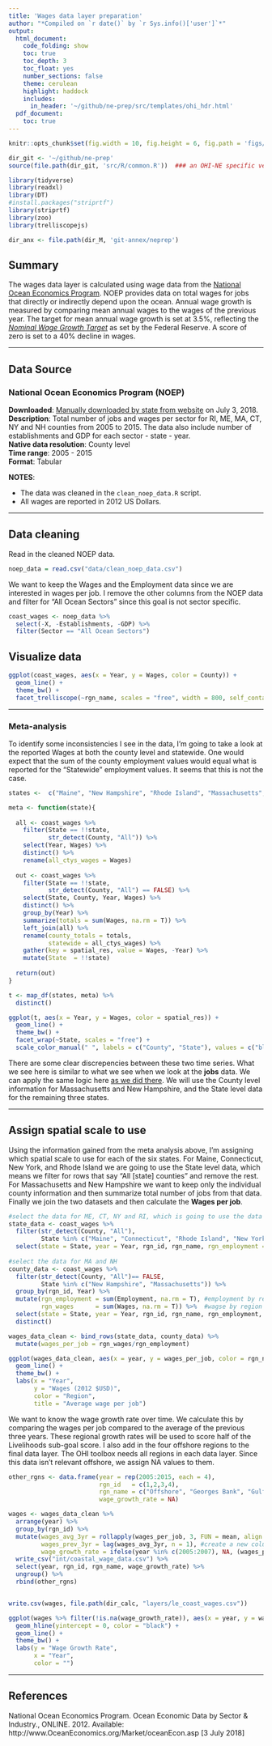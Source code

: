 ```yaml
---
title: 'Wages data layer preparation'
author: "*Compiled on `r date()` by `r Sys.info()['user']`*"
output: 
  html_document:
    code_folding: show
    toc: true
    toc_depth: 3
    toc_float: yes
    number_sections: false
    theme: cerulean
    highlight: haddock
    includes: 
      in_header: '~/github/ne-prep/src/templates/ohi_hdr.html'
  pdf_document:
    toc: true
---
```



``` r
knitr::opts_chunk$set(fig.width = 10, fig.height = 6, fig.path = 'figs/', message = FALSE, warning = FALSE)

dir_git <- '~/github/ne-prep'
source(file.path(dir_git, 'src/R/common.R'))  ### an OHI-NE specific version of common.R

library(tidyverse)
library(readxl)
library(DT)
#install.packages("striprtf")
library(striprtf)
library(zoo)
library(trelliscopejs)

dir_anx <- file.path(dir_M, 'git-annex/neprep')
```

## Summary

The wages data layer is calculated using wage data from the [National Ocean Economics Program](http://www.oceaneconomics.org/). NOEP provides data on total wages for jobs that directly or indirectly depend upon the ocean. Annual wage growth is measured by comparing mean annual wages to the  wages of the previous year. The target for mean annual wage growth is set at 3.5%, reflecting the [*Nominal Wage Growth Target*](http://www.epi.org/nominal-wage-tracker/) as set by the Federal Reserve. A score of zero is set to a 40% decline in wages.

***

## Data Source

### National Ocean Economics Program (NOEP)

**Downloaded**: [Manually downloaded by state from website](http://www.oceaneconomics.org/Market/ocean/oceanEcon.asp) on July 3, 2018.    
**Description**:  Total number of jobs and wages per sector for RI, ME, MA, CT, NY and NH counties from 2005 to 2015. The data also include number of establishments and GDP for each sector - state - year.  
**Native data resolution**: County level     
**Time range**: 2005 - 2015  
**Format**:  Tabular  

**NOTES**:

- The data was cleaned in the `clean_noep_data.R` script.  
- All wages are reported in 2012 US Dollars.

***

## Data cleaning

Read in the cleaned NOEP data.

```r
noep_data = read.csv("data/clean_noep_data.csv") 
```

We want to keep the Wages and the Employment data since we are interested in wages per job. I remove the other columns from the NOEP data and filter for "All Ocean Sectors" since this goal is not sector specific.

```r
coast_wages <- noep_data %>%
  select(-X, -Establishments, -GDP) %>%
  filter(Sector == "All Ocean Sectors")
```

## Visualize data

```r
ggplot(coast_wages, aes(x = Year, y = Wages, color = County)) +
  geom_line() +
  theme_bw() +
  facet_trelliscope(~rgn_name, scales = "free", width = 800, self_contained = T)
```

---

### Meta-analysis

To identify some inconsistencies I see in the data, I'm going to take a look at the reported Wages at both the county level and statewide. One would expect that the sum of the county employment values would equal what is reported for the "Statewide" employment values. It seems that this is not the case.

```r

states <-  c("Maine", "New Hampshire", "Rhode Island", "Massachusetts", "Connecticut", "New York")

meta <- function(state){
  
  all <- coast_wages %>%
    filter(State == !!state,
           str_detect(County, "All")) %>%
    select(Year, Wages) %>%
    distinct() %>%
    rename(all_ctys_wages = Wages)
  
  out <- coast_wages %>%
    filter(State == !!state,
           str_detect(County, "All") == FALSE) %>%
    select(State, County, Year, Wages) %>%
    distinct() %>%
    group_by(Year) %>%
    summarize(totals = sum(Wages, na.rm = T)) %>%
    left_join(all) %>%
    rename(county_totals = totals,
           statewide = all_ctys_wages) %>%
    gather(key = spatial_res, value = Wages, -Year) %>%
    mutate(State  = !!state)
  
  return(out)
}

t <- map_df(states, meta) %>%
  distinct()

ggplot(t, aes(x = Year, y = Wages, color = spatial_res)) +
  geom_line() +
  theme_bw() +
  facet_wrap(~State, scales = "free") +
  scale_color_manual(" ", labels = c("County", "State"), values = c("blue", "red")) 
```

There are some clear discrepencies between these two time series. What we see here is similar to what we see when we look at the **jobs** data. We can apply the same logic here [as we did there](https://ohi-northeast.github.io/ne-prep/prep/liv/jobs.html). We will use the County level information for Massachusetts and New Hampshire, and the State level data for the remaining three states.

---

## Assign spatial scale to use

Using the information gained from the meta analysis above, I'm assigning which spatial scale to use for each of the six states. For Maine, Connecticut, New York, and Rhode Island we are going to use the State level data, which means we filter for rows that say "All [state] counties" and remove the rest. For Massachusetts and New Hampshire we want to keep only the individual county information and then summarize total number of jobs from that data. Finally we join the two datasets and then calculate the **Wages per job**. 

```r

#select the data for ME, CT, NY and RI, which is going to use the data reported for "All x counties"
state_data <- coast_wages %>%
  filter(str_detect(County, "All"),
         State %in% c("Maine", "Connecticut", "Rhode Island", "New York")) %>%
  select(state = State, year = Year, rgn_id, rgn_name, rgn_employment = Employment, rgn_wages = Wages)
  
#select the data for MA and NH
county_data <- coast_wages %>%
  filter(str_detect(County, "All")== FALSE,
         State %in% c("New Hampshire", "Massachusetts")) %>%
  group_by(rgn_id, Year) %>%
  mutate(rgn_employment = sum(Employment, na.rm = T), #employment by region
         rgn_wages      = sum(Wages, na.rm = T)) %>%  #wagse by region
  select(state = State, year = Year, rgn_id, rgn_name, rgn_employment, rgn_wages) %>%
  distinct()

wages_data_clean <- bind_rows(state_data, county_data) %>%
  mutate(wages_per_job = rgn_wages/rgn_employment)

ggplot(wages_data_clean, aes(x = year, y = wages_per_job, color = rgn_name)) +
  geom_line() +
  theme_bw() +
  labs(x = "Year",
       y = "Wages (2012 $USD)",
       color = "Region",
       title = "Average wage per job")
```


We want to know the wage growth rate over time. We calculate this by comparing the wages per job compared to the average of the previous three years. These regional growth rates will be used to score half of the Livelihoods sub-goal score. I also add in the four offshore regions to the final data layer. The OHI toolbox needs all regions in each data layer. Since this data isn't relevant offshore, we assign NA values to them.

```r
other_rgns <- data.frame(year = rep(2005:2015, each = 4),
                         rgn_id   = c(1,2,3,4),
                         rgn_name = c("Offshore", "Georges Bank", "Gulf of Maine", "Mid-Atlantic Bight"),
                         wage_growth_rate = NA)

wages <- wages_data_clean %>%
  arrange(year) %>%
  group_by(rgn_id) %>%
  mutate(wages_avg_3yr = rollapply(wages_per_job, 3, FUN = mean, align = "right", na.rm = F, partial = T), #calculate the mean for three years
         wages_prev_3yr = lag(wages_avg_3yr, n = 1), #create a new column that aligns the avg wages from previous three years with the year with which we're comparing.
         wage_growth_rate = ifelse(year %in% c(2005:2007), NA, (wages_per_job/wages_prev_3yr)-1)) %>% #assign NA to the first three years in the time series because there is not enough data to calculate this rate. 2007 growth rate *should* be compared to average of 2004-2006.
  write_csv("int/coastal_wage_data.csv") %>%
  select(year, rgn_id, rgn_name, wage_growth_rate) %>%
  ungroup() %>%
  rbind(other_rgns)


write.csv(wages, file.path(dir_calc, "layers/le_coast_wages.csv"))

ggplot(wages %>% filter(!is.na(wage_growth_rate)), aes(x = year, y = wage_growth_rate, color = rgn_name)) +
  geom_hline(yintercept = 0, color = "black") +
  geom_line() +
  theme_bw() +
  labs(y = "Wage Growth Rate",
       x = "Year",
       color = "")
```

***

## References

National Ocean Economics Program. Ocean Economic Data by Sector & Industry., ONLINE. 2012.
Available: http://www.OceanEconomics.org/Market/oceanEcon.asp [3 July 2018]